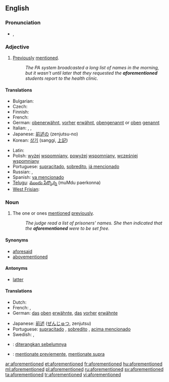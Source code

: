 ==English==

===Pronunciation===
* {{a|UK}} {{IPA|/əˌfoː(ɹ)ˈmɛn.ʃənd/}}, {{SAMPA|/@%fo:(r)"mEn.S@nd/}}

===Adjective===
{{en-adj|-}}

# [[previously|Previously]] [[mention]]ed.
#: ''The PA system broadcasted a long list of names in the morning, but it wasn't until later that they requested the '''aforementioned''' students report to the health clinic.''

====Translations====
{{trans-top|previously mentioned}}
* Bulgarian: {{t|bg|гореспоменат}}
* Czech: {{t|cs|výše vzpomínaný}}
* Finnish: {{t-|fi|edellä mainittu}}
* French: {{t|fr|susdit}}
* German: [[obenerwähnt]], [[vorher]] [[erwähnt]], [[obengenannt]] or [[oben]] [[genannt]]
* Italian: {{t+|it|suddetto|m}}, {{t-|it|suddetta|f}}, {{t-|it|sopraccennato}}
* Japanese: [[前述の]] (zenjutsu-no)
* Korean: [[상기]] (sanggi, [[上記]])
{{trans-mid}}
* Latin: {{t|la|supradictus|m}}
* Polish: [[wyżej]] [[wspomniany]], [[powyżej]] [[wspomniany]], [[wcześniej]] [[wspomniany]]
* Portuguese: [[supracitado]], [[sobredito]], [[já mencionado]]
* Russian: {{t|ru|вышеупомянутый|tr=vyšeupom'ánutyj}}, {{t|ru|вышесказанный}}
* Spanish: [[ya mencionado]]
* [[Telugu]]: [[ముందు పేర్కొన్న]] (muMdu paerkonna)
* [[West Frisian]]: {{t-|fy|niisneamd|xs=West Frisian}}
{{trans-bottom}}

===Noun===
{{en-noun|-}}

# {{uncountable}} The one or ones [[mention]]ed [[previously]].
#: ''The judge read a list of prisoners' names.  She then indicated that the '''aforementioned''' were to be set free.''

====Synonyms====
* [[aforesaid]]
* [[abovementioned]]

====Antonyms====
* [[latter]]

====Translations====
{{trans-top|one or ones mentioned previously}}
* Dutch: {{t|nl|eerder vernoemde}}
* French: {{t+|fr|suscité}},  {{t+|fr|ledit}}
* German: [[das]] [[oben]] [[erwähnte]], [[das]] [[vorher]] [[erwähnte]]
{{trans-mid}}
* Japanese: [[前述]] ([[ぜんじゅつ]], zenjutsu)
* Portuguese: [[supracitado]] {{m}}, [[sobredito]] {{m}}, [[acima mencionado]] {{m}}
* Swedish: {{t|sv|förutnämnda}}, {{t|sv|tidigare}} {{t|sv|nämnda}}
{{trans-bottom}}

{{checktrans}}
* {{ttbc|id}}: [[diterangkan sebelumnya]]
* {{ttbc|ia}}: [[mentionate previemente]], [[mentionate supra]]

[[ar:aforementioned]]
[[et:aforementioned]]
[[fr:aforementioned]]
[[hu:aforementioned]]
[[ml:aforementioned]]
[[pl:aforementioned]]
[[ru:aforementioned]]
[[sv:aforementioned]]
[[ta:aforementioned]]
[[tr:aforementioned]]
[[vi:aforementioned]]